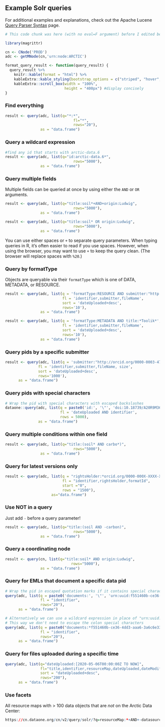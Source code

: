 ## Example Solr queries

For additional examples and explanations, check out the Apache Lucene <a href = 'https://lucene.apache.org/core/2_9_4/queryparsersyntax.html' target='_blank'>Query Parser Syntax</a> page.

```r
# This code chunk was here (with no eval=F argument) before I edited becuase it was used in the code chunk in the "query for files uploaded during a specific time" section. I don't like that it shows the output, so I'll leave this code here, set eval=F, and set eval=F for the related code chunk as well. That way it still shows how to query, but doens't include all the output taking up space. 

library(magrittr)

cn <- CNode('PROD')
adc <- getMNode(cn,'urn:node:ARCTIC')

format_query_result <- function(query_result) {
  query_result %>% 
    knitr::kable(format = "html") %>% 
    kableExtra::kable_styling(bootstrap_options = c("striped", "hover", "condensed")) %>% 
    kableExtra::scroll_box(width = "100%",
                           height = "400px") #display concisely
}
```

### Find everything

```r
result <- query(adc, list(q="*:*",
                               fl="*",
                               rows="20"),
                as = "data.frame")
```

### Query a wildcard expression 

```r
#find any id that starts with arctic-data.6
result <- query(adc, list(q="id:arctic-data.6*",
                               rows="5000"),
                as = "data.frame")
```

### Query multiple fields 
Multiple fields can be queried at once by using either the `AND` or `OR` arguments. 
```r
result <- query(adc, list(q="title:soil*+AND+origin:Ludwig",
                               rows="5000"),
                as = "data.frame")
```

```r
result <- query(adc, list(q="title:soil* OR origin:Ludwig",
                               rows="5000"),
                as = "data.frame")
```

:::{.callout-note}
You can use either spaces or `+` to separate query parameters. When typing queries in R, it's often easier to read if you use spaces. However, when using the browser, you may want to use `+` to keep the query clean. (The browser will replace spaces with `%20`.)
::: 
 
### Query by formatType
Objects are queryable via their `formatType` which is one of DATA, METADATA, or RESOURCE. 

```r
result <- query(adc, list(q = 'formatType:RESOURCE AND submitter:"http://orcid.org/0000-0002-2561-5840"',
                          fl = 'identifier,submitter,fileName',
                          sort = 'dateUploaded+desc',
                          rows='10'),
                as = "data.frame")
```

```r
result <- query(adc, list(q = 'formatType:METADATA AND title:*Toolik*',
                          fl = 'identifier,submitter,fileName',
                          sort = 'dateUploaded+desc',
                          rows='10'),
                as = "data.frame")
``` 

### Query pids by a specific submitter

```r
result <- query(adc, list(q = 'submitter:"http://orcid.org/0000-0003-4703-1974"',
               fl = 'identifier,submitter,fileName, size',
               sort = 'dateUploaded+desc',
               rows='1000'),
      as = "data.frame")
```

### Query pids with special characters 

```r
# Wrap the pid with special characters with escaped backslashes
dataone::query(adc, list(q = paste0('id:', '\"', 'doi:10.18739/A20R9M36V', '\"'),
                         fl = 'dateUploaded AND identifier',
                         rows = 5000),
               as = "data.frame")
```

### Query multiple conditions within one field

```r
result <- query(adc, list(q="title:(soil* AND carbo*)",
                               rows="5000"),
                as = "data.frame") 
```

### Query for latest versions only

```r
result <- query(adc, list(q = "rightsHolder:*orcid.org/0000-000X-XXXX-XXXX* AND (*:* NOT obsoletedBy:*)",
                          fl = "identifier,rightsHolder,formatId",
                          start ="0",
                          rows = "1500"),
                     as="data.frame")
```

### Use NOT in a query

Just add `-` before a query parameter!

```r
result <- query(adc, list(q="title:(soil AND -carbon)",
                               rows="5000"),
                as = "data.frame")
```

### Query a coordinating node

```r
result <- query(cn, list(q="title:soil* AND origin:Ludwig",
                              rows="5000"),
                as = "data.frame")
```

### Query for EMLs that document a specific data pid 

```r
# Wrap the pid in escaped quotation marks if it contains special characters 
query(adc, list(q = paste0('documents:', '\"', 'urn:uuid:f551460b-ce36-4dd3-aaa6-3a6c6e338ec9', '\"'),
                fl = "identifier",
                rows="20"),
      as = "data.frame")

# Alternatively we can use a wildcard expression in place of "urn:uuid:"
# This way we don't need to escape the colon special characters 
query(adc, list(q = paste0("documents:*f551460b-ce36-4dd3-aaa6-3a6c6e338ec9"),
                fl = "identifier",
                rows="20"),
      as = "data.frame")
```

### Query for files uploaded during a specific time
```r
query(adc, list(q="dateUploaded:[2020-05-06T00:00:00Z TO NOW]",
                fl="title,identifier,resourceMap,dateUploaded,dateModified",
                sort = "dateUploaded+desc",
                rows="200"), 
      as = "data.frame")
```

### Use facets

All resource maps with > 100 data objects that are _not_ on the Arctic Data Center:

```r
https://cn.dataone.org/cn/v2/query/solr/?q=resourceMap:*+AND+-datasource:*ARCTIC*&rows=0&facet=true&facet.field=resourceMap&facet.mincount=100
```
